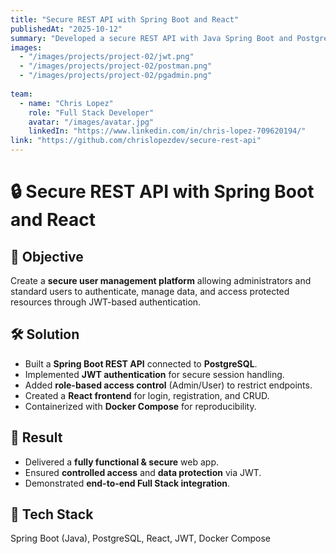 ---
title: "Secure REST API with Spring Boot and React"
publishedAt: "2025-10-12"
summary: "Developed a secure REST API with Java Spring Boot and PostgreSQL, featuring JWT authentication and a React frontend for user management."
images:
  - "/images/projects/project-02/jwt.png"
  - "/images/projects/project-02/postman.png"
  - "/images/projects/project-02/pgadmin.png"
  
team:
  - name: "Chris Lopez"
    role: "Full Stack Developer"
    avatar: "/images/avatar.jpg"
    linkedIn: "https://www.linkedin.com/in/chris-lopez-709620194/"
link: "https://github.com/chrislopezdev/secure-rest-api"
---

# 🔒 Secure REST API with Spring Boot and React

## 🎯 Objective
Create a **secure user management platform** allowing administrators and standard users to authenticate, manage data, and access protected resources through JWT-based authentication.

## 🛠 Solution
- Built a **Spring Boot REST API** connected to **PostgreSQL**.
- Implemented **JWT authentication** for secure session handling.
- Added **role-based access control** (Admin/User) to restrict endpoints.
- Created a **React frontend** for login, registration, and CRUD.
- Containerized with **Docker Compose** for reproducibility.

## 🚀 Result
- Delivered a **fully functional & secure** web app.
- Ensured **controlled access** and **data protection** via JWT.
- Demonstrated **end-to-end Full Stack integration**.

## 🔧 Tech Stack
Spring Boot (Java), PostgreSQL, React, JWT, Docker Compose
